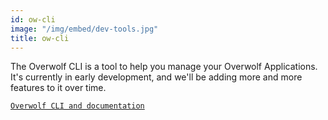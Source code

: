 ```yaml
---
id: ow-cli
image: "/img/embed/dev-tools.jpg"
title: ow-cli
---
```


The Overwolf CLI is a tool to help you manage your Overwolf Applications. It's currently in early development, and we'll be adding more and more features to it over time.

[`Overwolf CLI and documentation`](https://www.npmjs.com/package/@overwolf/ow-cli)
